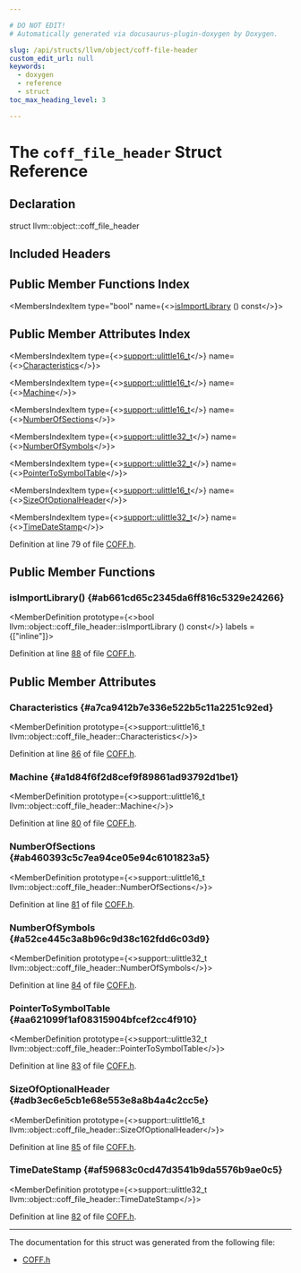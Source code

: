 ```yaml
---

# DO NOT EDIT!
# Automatically generated via docusaurus-plugin-doxygen by Doxygen.

slug: /api/structs/llvm/object/coff-file-header
custom_edit_url: null
keywords:
  - doxygen
  - reference
  - struct
toc_max_heading_level: 3

---
```





# The `coff_file_header` Struct Reference

<DoxygenPage pluginConfig={pluginConfig}>



## Declaration

<CodeBlock>struct llvm::object::coff_file_header</CodeBlock>

## Included Headers

<IncludesList>
<IncludesListItem
  filePath="llvm/Object/COFF.h"
  permalink="/docs/api/files/include/include/llvm/include/llvm/object/coff-h"
  isLocal="true" />
</IncludesList>

## Public Member Functions Index

<MembersIndex>

<MembersIndexItem
  type="bool"
  name={<><a href="#ab661cd65c2345da6ff816c5329e24266">isImportLibrary</a> () const</>}>
</MembersIndexItem>

</MembersIndex>

## Public Member Attributes Index

<MembersIndex>

<MembersIndexItem
  type={<><a href="/docs/api/namespaces/llvm/support/#a4e29b3df92632c930b82161555c3b8d6">support::ulittle16&#95;t</a></>}
  name={<><a href="#a7ca9412b7e336e522b5c11a2251c92ed">Characteristics</a></>}>
</MembersIndexItem>

<MembersIndexItem
  type={<><a href="/docs/api/namespaces/llvm/support/#a4e29b3df92632c930b82161555c3b8d6">support::ulittle16&#95;t</a></>}
  name={<><a href="#a1d84f6f2d8cef9f89861ad93792d1be1">Machine</a></>}>
</MembersIndexItem>

<MembersIndexItem
  type={<><a href="/docs/api/namespaces/llvm/support/#a4e29b3df92632c930b82161555c3b8d6">support::ulittle16&#95;t</a></>}
  name={<><a href="#ab460393c5c7ea94ce05e94c6101823a5">NumberOfSections</a></>}>
</MembersIndexItem>

<MembersIndexItem
  type={<><a href="/docs/api/namespaces/llvm/support/#a206b37274fa3e908017da357d12724d1">support::ulittle32&#95;t</a></>}
  name={<><a href="#a52ce445c3a8b96c9d38c162fdd6c03d9">NumberOfSymbols</a></>}>
</MembersIndexItem>

<MembersIndexItem
  type={<><a href="/docs/api/namespaces/llvm/support/#a206b37274fa3e908017da357d12724d1">support::ulittle32&#95;t</a></>}
  name={<><a href="#aa621099f1af08315904bfcef2cc4f910">PointerToSymbolTable</a></>}>
</MembersIndexItem>

<MembersIndexItem
  type={<><a href="/docs/api/namespaces/llvm/support/#a4e29b3df92632c930b82161555c3b8d6">support::ulittle16&#95;t</a></>}
  name={<><a href="#adb3ec6e5cb1e68e553e8a8b4a4c2cc5e">SizeOfOptionalHeader</a></>}>
</MembersIndexItem>

<MembersIndexItem
  type={<><a href="/docs/api/namespaces/llvm/support/#a206b37274fa3e908017da357d12724d1">support::ulittle32&#95;t</a></>}
  name={<><a href="#af59683c0cd47d3541b9da5576b9ae0c5">TimeDateStamp</a></>}>
</MembersIndexItem>

</MembersIndex>


Definition at line 79 of file <a href="/docs/api/files/include/include/llvm/include/llvm/object/coff-h">COFF.h</a>.

<SectionDefinition>

## Public Member Functions

### isImportLibrary() {#ab661cd65c2345da6ff816c5329e24266}

<MemberDefinition
  prototype={<>bool llvm::object::coff&#95;file&#95;header::isImportLibrary () const</>}
  labels = {["inline"]}>

Definition at line <a href="/docs/api/files/include/include/llvm/include/llvm/object/coff-h/#l00088">88</a> of file <a href="/docs/api/files/include/include/llvm/include/llvm/object/coff-h">COFF.h</a>.
</MemberDefinition>

</SectionDefinition>

<SectionDefinition>

## Public Member Attributes

### Characteristics {#a7ca9412b7e336e522b5c11a2251c92ed}

<MemberDefinition
  prototype={<>support::ulittle16&#95;t llvm::object::coff&#95;file&#95;header::Characteristics</>}>

Definition at line <a href="/docs/api/files/include/include/llvm/include/llvm/object/coff-h/#l00086">86</a> of file <a href="/docs/api/files/include/include/llvm/include/llvm/object/coff-h">COFF.h</a>.
</MemberDefinition>

### Machine {#a1d84f6f2d8cef9f89861ad93792d1be1}

<MemberDefinition
  prototype={<>support::ulittle16&#95;t llvm::object::coff&#95;file&#95;header::Machine</>}>

Definition at line <a href="/docs/api/files/include/include/llvm/include/llvm/object/coff-h/#l00080">80</a> of file <a href="/docs/api/files/include/include/llvm/include/llvm/object/coff-h">COFF.h</a>.
</MemberDefinition>

### NumberOfSections {#ab460393c5c7ea94ce05e94c6101823a5}

<MemberDefinition
  prototype={<>support::ulittle16&#95;t llvm::object::coff&#95;file&#95;header::NumberOfSections</>}>

Definition at line <a href="/docs/api/files/include/include/llvm/include/llvm/object/coff-h/#l00081">81</a> of file <a href="/docs/api/files/include/include/llvm/include/llvm/object/coff-h">COFF.h</a>.
</MemberDefinition>

### NumberOfSymbols {#a52ce445c3a8b96c9d38c162fdd6c03d9}

<MemberDefinition
  prototype={<>support::ulittle32&#95;t llvm::object::coff&#95;file&#95;header::NumberOfSymbols</>}>

Definition at line <a href="/docs/api/files/include/include/llvm/include/llvm/object/coff-h/#l00084">84</a> of file <a href="/docs/api/files/include/include/llvm/include/llvm/object/coff-h">COFF.h</a>.
</MemberDefinition>

### PointerToSymbolTable {#aa621099f1af08315904bfcef2cc4f910}

<MemberDefinition
  prototype={<>support::ulittle32&#95;t llvm::object::coff&#95;file&#95;header::PointerToSymbolTable</>}>

Definition at line <a href="/docs/api/files/include/include/llvm/include/llvm/object/coff-h/#l00083">83</a> of file <a href="/docs/api/files/include/include/llvm/include/llvm/object/coff-h">COFF.h</a>.
</MemberDefinition>

### SizeOfOptionalHeader {#adb3ec6e5cb1e68e553e8a8b4a4c2cc5e}

<MemberDefinition
  prototype={<>support::ulittle16&#95;t llvm::object::coff&#95;file&#95;header::SizeOfOptionalHeader</>}>

Definition at line <a href="/docs/api/files/include/include/llvm/include/llvm/object/coff-h/#l00085">85</a> of file <a href="/docs/api/files/include/include/llvm/include/llvm/object/coff-h">COFF.h</a>.
</MemberDefinition>

### TimeDateStamp {#af59683c0cd47d3541b9da5576b9ae0c5}

<MemberDefinition
  prototype={<>support::ulittle32&#95;t llvm::object::coff&#95;file&#95;header::TimeDateStamp</>}>

Definition at line <a href="/docs/api/files/include/include/llvm/include/llvm/object/coff-h/#l00082">82</a> of file <a href="/docs/api/files/include/include/llvm/include/llvm/object/coff-h">COFF.h</a>.
</MemberDefinition>

</SectionDefinition>

<hr/>

The documentation for this struct was generated from the following file:

<ul>
<li><a href="/docs/api/files/include/include/llvm/include/llvm/object/coff-h">COFF.h</a></li>
</ul>

</DoxygenPage>
